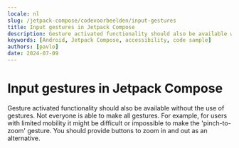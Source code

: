 ```yaml
---
locale: nl
slug: /jetpack-compose/codevoorbeelden/input-gestures
title: Input gestures in Jetpack Compose
description: Gesture activated functionality should also be available without the use of gestures.
keywords: [Android, Jetpack Compose, accessibility, code sample]
authors: [pavlo]
date: 2024-07-09
---
```


# Input gestures in Jetpack Compose

Gesture activated functionality should also be available without the use of gestures. Not everyone is able to make all gestures. For example, for users with limited mobility it might be difficult or impossible to make the 'pinch-to-zoom' gesture. You should provide buttons to zoom in and out as an alternative.

<CodeSample id="input-gestures" platform="jetpack-compose" locale="nl"/>
